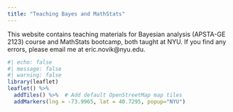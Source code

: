 ```yaml
---
title: "Teaching Bayes and MathStats"
---
```


This website contains teaching materials for Bayesian analysis (APSTA-GE 2123) course and MathStats bootcamp, both taught at NYU. If you find any errors, please email me at eric.novik@nyu.edu.


```r
#| echo: false
#| message: false
#| warning: false
library(leaflet)
leaflet() %>%
  addTiles() %>%  # Add default OpenStreetMap map tiles
  addMarkers(lng = -73.9965, lat = 40.7295, popup="NYU")
```
